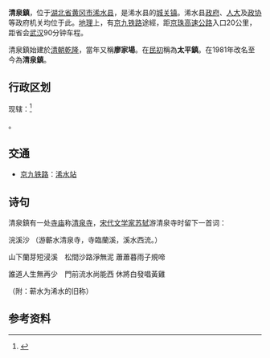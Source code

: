 {{中国乡级行政区|42/11/25/100/000}}

'''清泉鎮'''，位于[[湖北省|湖北省]][[黄冈市|黄冈市]][[浠水县|浠水县]]，是浠水县的[[城关镇|城关镇]]。浠水县[[政府|政府]]、[[人大|人大]]及[[政协|政协]]等政府机关均位于此。[[地理|地理]]上，有[[京九铁路|京九铁路]]途經，距[[京珠高速公路|京珠高速公路]]入口20公里，距省会[[武汉|武汉]]90分钟车程。

清泉鎮始建於[[清朝|清朝]][[乾隆|乾隆]]，當年又稱'''廖家場'''。在[[民初|民初]]稱為'''太平鎮'''。在1981年改名至今為'''清泉鎮'''。

==行政区划==
现辖：<ref>{{PRC admin/ref sgc|42/11/25/100/000}}</ref>

{{PRC admin/children|42/11/25/100/000}}。

== 交通 ==
* {{rint|cn|rail}}[[京九铁路|京九铁路]]：[[浠水站|浠水站]]

==诗句==
清泉鎮有一处[[寺庙|寺庙]]称[[清泉寺|清泉寺]]，[[宋代|宋代]][[文学家|文学家]][[苏轼|苏轼]]游清泉寺时留下一首词：

<poem>
浣溪沙 
（游蘄水清泉寺，寺臨蘭溪，溪水西流。）

山下蘭芽短浸溪　松間沙路淨無泥
蕭蕭暮雨子規啼

誰道人生無再少　門前流水尚能西
休將白發唱黃雞
</poem>

（附：蕲水为浠水的旧称）

==参考资料==
{{reflist}}

{{PRC admin/navcat|42/11/25/100/000}}